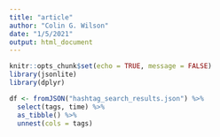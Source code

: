 ```yaml
---
title: "article"
author: "Colin G. Wilson"
date: "1/5/2021"
output: html_document
---
```


```r
knitr::opts_chunk$set(echo = TRUE, message = FALSE)
library(jsonlite)
library(dplyr)
```

```r
df <- fromJSON("hashtag_search_results.json") %>%
  select(tags, time) %>% 
  as_tibble() %>% 
  unnest(cols = tags)
```
